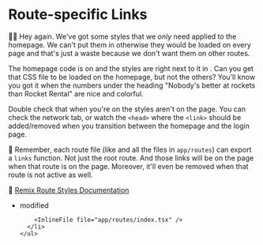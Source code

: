 # Route-specific Links

👨‍💼 Hey again. We've got some styles that we _only_ need applied to the homepage.
We can't put them in <InlineFile file="app/root.tsx" /> otherwise they would be
loaded on every page and that's just a waste because we don't want them on other
routes.

The homepage code is on <InlineFile file="app/routes/index.tsx" /> and the
styles are right next to it in <InlineFile file="app/routes/index.css" />. Can
you get that CSS file to be loaded on the homepage, but not the others? You'll
know you got it when the numbers under the heading "Nobody's better at rockets
than Rocket Rental" are nice and colorful.

Double check that when you're on <LinkToApp to="/login" /> the styles aren't on
the page. You can check the network tab, or watch the `<head>` where the
`<link>` should be added/removed when you transition between the homepage and
the login page.

🦉 Remember, each route file (like <InlineFile file="app/root.tsx" /> and all
the files in `app/routes`) can export a `links` function. Not just the root
route. And those links will be on the page when that route is on the page.
Moreover, it'll even be removed when that route is not active as well.

📜
[Remix Route Styles Documentation](https://remix.run/docs/en/1.14.3/guides/styling#md-route-styles)

<TouchedFiles>
  <div id="files">
    <ul>
      <li data-state="modified">
        <span>modified</span>

        <InlineFile file="app/routes/index.tsx" />
      </li>
    </ul>

  </div>
</TouchedFiles>
